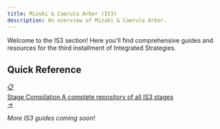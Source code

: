 ```yaml
---
title: Mizuki & Caerula Arbor (IS3)
description: An overview of Mizuki & Caerula Arbor.
---
```

Welcome to the IS3 section! Here you'll find comprehensive guides and resources for the third installment of Integrated Strategies.

## Quick Reference

<div class="guide-button-container">
  <a href="/is3-mizuki/stages" class="guide-button">
    <div class="button-image">
      <div class="reference-icon">📋</div>
    </div>
    <div class="button-content">
      <span class="button-title">Stage Compilation</span>
      <span class="button-subtitle">A complete repository of all IS3 stages</span>
    </div>
    <div class="button-arrow">→</div>
  </a>
</div>

*More IS3 guides coming soon!*